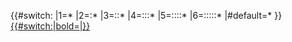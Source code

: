 <noinclude>
{{X/Template
|description=This template holds a link to a template; it ought be included in the [[Template:X/Template|Template]] template, as a value of the <code>templates</code> parameter.
|templates=
{{X/Template/Template|1|template=X/Template}}
{{X/Template/Template|2|template=X/Template/Template}}
|templatedata=
<templatedata>
{
    "description": "",
    "params": {
        "template": {
            "label": "Template",
            "type": "string",
            "required": true,
            "description": "Template name"
        },
        "1": {
            "label": "Hierarchy",
            "type": "number",
            "description": "Templates that use [are used by] this template = lower number [higher number]",
            "suggestedvalues": ["1", "2", "3", "4", "5", "6"]
        },
        "2": {
            "label": "Font style",
            "type": "string",
            "description": "Font style of the list item.",
            "suggestedvalues": ["bold"]
        }
    }
}
</templatedata>
}}</noinclude><includeonly>
{{#switch: {{{1}}}
|1=*
|2=:*
|3=::*
|4=:::*
|5=::::*
|6=:::::*
|#default=*
}} [[Template:{{{template}}}|{{#switch:{{{2}}}|bold='''{{{template}}}'''|{{{template}}}}}]]</includeonly>